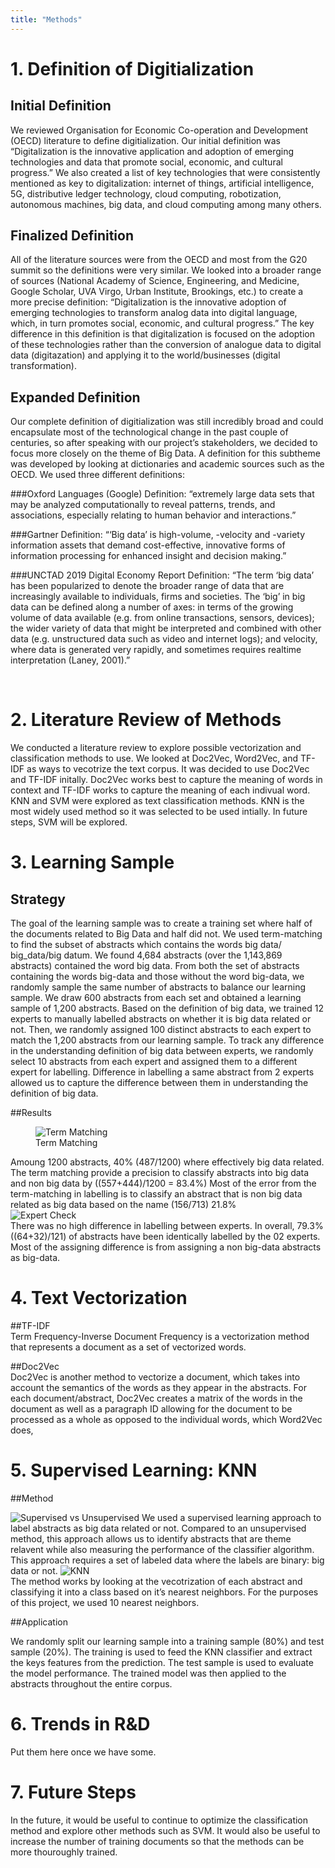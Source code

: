 ```yaml
---
title: "Methods"
---
```

# **1. Definition of Digitialization**  
## Initial Definition  
We reviewed Organisation for Economic Co-operation and Development (OECD) literature to define digitialization. Our initial definition was "Digitalization is the innovative application and adoption of emerging technologies and data that promote social, economic, and cultural progress." We also created a list of key technologies that were consistently mentioned as key to digitalization: internet of things, artificial intelligence, 5G, distributive ledger technology, cloud computing,  robotization, autonomous machines, big data, and cloud computing among many others. 

## Finalized Definition  
All of the literature sources were from the OECD and most from the G20 summit so the definitions were very similar. We looked into a broader range of sources (National Academy of Science, Engineering, and Medicine, Google Scholar, UVA Virgo, Urban Institute, Brookings, etc.) to create a more precise definition: "Digitalization is the innovative adoption of emerging technologies to transform analog data into digital language, which, in turn promotes social, economic, and cultural progress." The key difference in this definition is that digitalization is focused on the adoption of these technologies rather than the conversion of analogue data to digital data (digitazation) and applying it to the world/businesses (digital transformation).

## Expanded Definition  
Our complete definition of digitialization was still incredibly broad and could encapsulate most of the technological change in the past couple of centuries, so after speaking with our project's stakeholders, we decided to focus more closely on the theme of Big Data. A definition for this subtheme was developed by looking at dictionaries and academic sources such as the OECD. We used three different definitions:

###Oxford Languages (Google) Definition: 
“extremely large data sets that may be analyzed computationally to reveal patterns, trends, and associations, especially relating to human behavior and interactions.”

###Gartner Definition: 
“‘Big data’ is high-volume, -velocity and -variety information assets that demand cost-effective, innovative forms of information processing for enhanced insight and decision making.”

###UNCTAD 2019 Digital Economy Report Definition: 
“The term ‘big data’ has been popularized to denote the broader range of data that are increasingly available to individuals, firms and societies. The ‘big’ in big data can be defined along a number of axes: in terms of the growing volume of data available (e.g. from online transactions, sensors, devices); the wider variety of data that might be interpreted and combined with other data (e.g. unstructured data such as video and internet logs); and velocity, where data is generated very rapidly, and sometimes requires realtime interpretation (Laney, 2001).”

<br> 

# **2. Literature Review of Methods**   
  
We conducted a literature review to explore possible vectorization and classification methods to use. We looked at Doc2Vec, Word2Vec, and TF-IDF as ways to vecotrize the text corpus. It was decided to use Doc2Vec and TF-IDF initally. Doc2Vec works best to capture the meaning of words in context and TF-IDF works to capture the meaning of each indivual word. KNN and SVM were explored as text classification methods. KNN is the most widely used method so it was selected to be used intially. In future steps, SVM will be explored.  


# **3. Learning Sample**  
## Strategy  
The goal of the learning sample was to create a training set where half of the documents related to Big Data and half did not. We used term-matching to find the subset of abstracts which contains the words big data/ big_data/big datum. We found 4,684 abstracts (over the 1,143,869 abstracts) contained the word big data. From both the set of abstracts containing the words big-data and those without the word big-data, we randomly sample the same number of abstracts to balance our learning sample. We draw 600 abstracts from each set and obtained a learning sample of 1,200 abstracts. Based on the definition of big data, we trained 12 experts to manually labelled abstracts on whether it is big data related or not. Then, we randomly assigned 100 distinct abstracts to each expert to match the 1,200 abstracts from our learning sample. To track any difference in the understanding definition of big data between experts, we randomly select 10 abstracts from each expert and assigned them to a different expert for labelling. Difference in labelling a same abstract from 2 experts allowed us to capture the difference between them in understanding the definition of big data.  

##Results  

![Term Matching](www/term_matching.PNG)  

Amoung 1200 abstracts, 40% (487/1200) where effectively big data related. The term matching provide a precision to classify abstracts into big data and non big data by ((557+444)/1200 = 83.4%) Most of the error from the term-matching in labelling is to classify an abstract that is non big data related as big data based on the name (156/713) 21.8%  
![Expert Check](www/expert_check.PNG)  
There was no high difference in labelling between experts. In overall, 79.3% ((64+32)/121) of abstracts have been identically labelled by the 02 experts. Most of the assigning difference is from assigning a non big-data abstracts as big-data.
  
# **4. Text Vectorization**  

##TF-IDF  
Term Frequency-Inverse Document Frequency is a vectorization method that represents a document as a set of vectorized words.  

##Doc2Vec  
Doc2Vec is another method to vectorize a document, which takes into account the semantics of the words as they appear in the abstracts. For each document/abstract, Doc2Vec creates a matrix of the words in the document as well as a paragraph ID allowing for the document to be processed as a whole as opposed to the individual words, which Word2Vec does,
  

# **5. Supervised Learning: KNN**  

##Method  

![Supervised vs Unsupervised](www/supervised.PNG)
We used a supervised learning approach to label abstracts as big data related or not. Compared to an unsupervised method, this approach allows us to identify abstracts that are theme relavent while also measuring the performance of the classifier algorithm. This approach requires a set of labeled data where the labels are binary: big data or not. 
![KNN](www/KNN.PNG)  
The method works by looking at the vecotrization of each abstract and classifying it into a class based on it's nearest neighbors. For the purposes of this project, we used 10 nearest neighbors.  

##Application  

We randomly split our learning sample into a training sample (80%) and test sample (20%). The training is used to feed the KNN classifier and extract the keys features from the prediction. The test sample is used to evaluate the model performance. The trained model was then applied to the abstracts throughout the entire corpus.  

# **6. Trends in R&D**  
  
  Put them here once we have some.  
  
# **7. Future Steps**  
In the future, it would be useful to continue to optimize the classification method and explore other methods such as SVM. It would also be useful to increase the number of training documents so that the methods can be more thouroughly trained.
